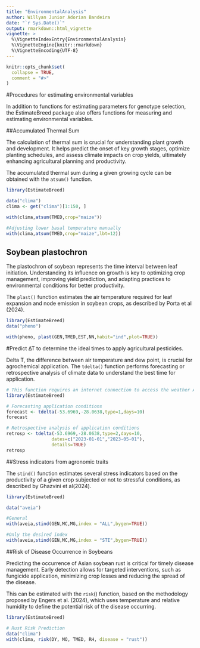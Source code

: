 ---
title: "EnvironmentalAnalysis"
author: Willyan Junior Adorian Bandeira
date: "`r Sys.Date()`"
output: rmarkdown::html_vignette
vignette: >
  %\VignetteIndexEntry{EnvironmentalAnalysis}
  %\VignetteEngine{knitr::rmarkdown}
  %\VignetteEncoding{UTF-8}
---

```{r, include = FALSE}
knitr::opts_chunk$set(
  collapse = TRUE,
  comment = "#>"
)
```
#Procedures for estimating environmental variables

In addition to functions for estimating parameters for genotype selection, the EstimateBreed package also offers functions for measuring and estimating environmental variables.

##Accumulated Thermal Sum

The calculation of thermal sum is crucial for understanding plant growth and development. It helps predict the onset of key growth stages, optimize planting schedules, and assess climate impacts on crop yields, ultimately enhancing agricultural planning and productivity.

The accumulated thermal sum during a given growing cycle can be obtained with the `atsum()` function.
```{r}
library(EstimateBreed)

data("clima")
clima <- get("clima")[1:150, ]

with(clima,atsum(TMED,crop="maize"))

#Adjusting lower basal temperature manually
with(clima,atsum(TMED,crop="maize",lbt=12))
```

## Soybean plastochron

The plastochron of soybean represents the time interval between leaf initiation. Understanding its influence on growth is key to optimizing crop management, improving yield prediction, and adapting practices to environmental conditions for better productivity. 

The `plast()` function estimates the air temperature required for leaf expansion and node emission in soybean crops, as described by Porta et al (2024).

```{r  echo = TRUE, fig.height = 5, fig.width = 10, fig.align = "center", message = F, warning = F}
library(EstimateBreed)
data("pheno")

with(pheno, plast(GEN,TMED,EST,NN,habit="ind",plot=TRUE))
```


#Predict ∆T to determine the ideal times to apply agricultural pesticides.

Delta T, the difference between air temperature and dew point, is crucial for agrochemical application. The `tdelta()` function performs forecasting or retrospective analysis of climate data to understand the best time for application.

```{r, eval = FALSE}
# This function requires an internet connection to access the weather API.
library(EstimateBreed)

# Forecasting application conditions
forecast <- tdelta(-53.6969,-28.0638,type=1,days=10)
forecast

# Retrospective analysis of application conditions
retrosp <- tdelta(-53.6969,-28.0638,type=2,days=10,
                 dates=c("2023-01-01","2023-05-01"),
                 details=TRUE)
retrosp
```

##Stress indicators from agronomic traits

The `stind()` function estimates several stress indicators based on the productivity of a given crop subjected or not to stressful conditions, as described by Ghazvini et al(2024).

```{r}
library(EstimateBreed)

data("aveia")

#General
with(aveia,stind(GEN,MC,MG,index = "ALL",bygen=TRUE))

#Only the desired index
with(aveia,stind(GEN,MC,MG,index = "STI",bygen=TRUE))
```

##Risk of Disease Occurrence in Soybeans

Predicting the occurrence of Asian soybean rust is critical for timely disease management. Early detection allows for targeted interventions, such as fungicide application, minimizing crop losses and reducing the spread of the disease. 

This can be estimated with the `risk`() function, based on the methodology proposed by Engers et al. (2024), which uses temperature and relative humidity to define the potential risk of the disease occurring.

```{r}

library(EstimateBreed)

# Rust Risk Prediction
data("clima")
with(clima, risk(DY, MO, TMED, RH, disease = "rust"))
```
